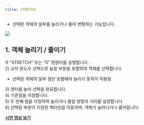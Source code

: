 ```yaml
---
title: STRETCH
---
```



[image1]: ../../../../../assets/images/commands/stretch/image1.png

* 선택한 객체의 일부를 늘리거나 줄여 변형하는 기능입니다.

![][image1]

## **1\. 객체 늘리기 / 줄이기**

1\) “STRETCH” 또는 “S” 명령어를 실행합니다.  
2\) 교차 윈도우 선택으로 늘릴 부분을 포함하여 객체를 선택합니다.

- 선택된 객체의 일부 점만 포함해야 늘리기 동작이 적용됨

3\) 엔터를 눌러 선택을 완료합니다.  
4\) 기준점을 지정합니다.  
5\) 두 번째 점을 지정하여 늘리거나 줄일 방향과 거리를 설정합니다.  
6\) 선택된 부분이 지정한 벡터만큼 이동하며, 객체가 늘어나거나 줄어듭니다.

[**<Icon name="youtube" class="emoji"/> 시연 영상 보기**]() 
